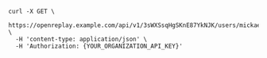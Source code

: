 
```shell
curl -X GET \
  https://openreplay.example.com/api/v1/3sWXSsqHgSKnE87YkNJK/users/mickael@openreplay.com/sessions \
  -H 'content-type: application/json' \
  -H 'Authorization: {YOUR_ORGANIZATION_API_KEY}'
```

